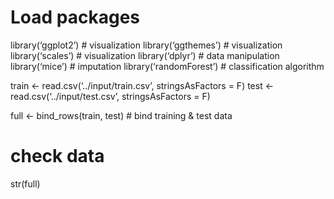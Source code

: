 # Load packages
library('ggplot2') # visualization
library('ggthemes') # visualization
library('scales') # visualization
library('dplyr') # data manipulation
library('mice') # imputation
library('randomForest') # classification algorithm

train <- read.csv('../input/train.csv', stringsAsFactors = F)
test  <- read.csv('../input/test.csv', stringsAsFactors = F)

full  <- bind_rows(train, test) # bind training & test data

# check data
str(full)
